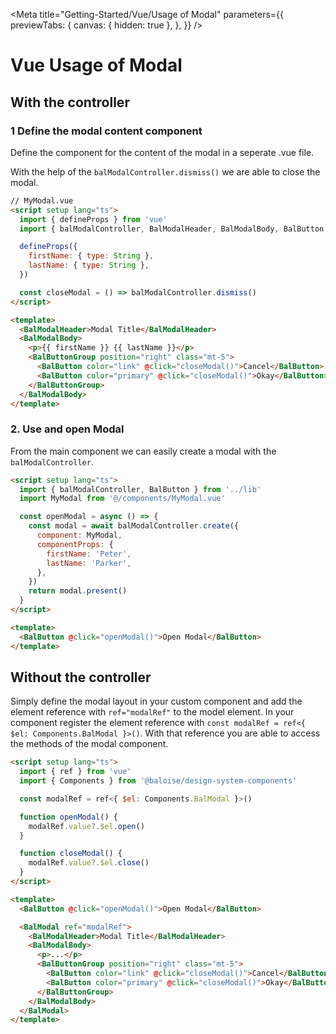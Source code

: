 
<Meta
  title="Getting-Started/Vue/Usage of Modal"
  parameters={{
    previewTabs: {
      canvas: { hidden: true },
    },
  }}
/>

# Vue Usage of Modal

## With the controller

### 1 Define the modal content component

Define the component for the content of the modal in a seperate .vue file.

With the help of the `balModalController.dismiss()` we are able to close the modal.

```html
// MyModal.vue
<script setup lang="ts">
  import { defineProps } from 'vue'
  import { balModalController, BalModalHeader, BalModalBody, BalButton } from '@baloise/design-system-components-vue'

  defineProps({
    firstName: { type: String },
    lastName: { type: String },
  })

  const closeModal = () => balModalController.dismiss()
</script>

<template>
  <BalModalHeader>Modal Title</BalModalHeader>
  <BalModalBody>
    <p>{{ firstName }} {{ lastName }}</p>
    <BalButtonGroup position="right" class="mt-5">
      <BalButton color="link" @click="closeModal()">Cancel</BalButton>
      <BalButton color="primary" @click="closeModal()">Okay</BalButton>
    </BalButtonGroup>
  </BalModalBody>
</template>
```

### 2. Use and open Modal

From the main component we can easily create a modal with the `balModalController`.

```html
<script setup lang="ts">
  import { balModalController, BalButton } from '../lib'
  import MyModal from '@/components/MyModal.vue'

  const openModal = async () => {
    const modal = await balModalController.create({
      component: MyModal,
      componentProps: {
        firstName: 'Peter',
        lastName: 'Parker',
      },
    })
    return modal.present()
  }
</script>

<template>
  <BalButton @click="openModal()">Open Modal</BalButton>
</template>
```

## Without the controller

Simply define the modal layout in your custom component and add the element reference with `ref="modalRef"` to the model element.
In your component register the element reference with `const modalRef = ref<{ $el: Components.BalModal }>()`. With that reference you are able to access the methods of the modal component.

```html
<script setup lang="ts">
  import { ref } from 'vue'
  import { Components } from '@baloise/design-system-components'

  const modalRef = ref<{ $el: Components.BalModal }>()

  function openModal() {
    modalRef.value?.$el.open()
  }

  function closeModal() {
    modalRef.value?.$el.close()
  }
</script>

<template>
  <BalButton @click="openModal()">Open Modal</BalButton>

  <BalModal ref="modalRef">
    <BalModalHeader>Modal Title</BalModalHeader>
    <BalModalBody>
      <p>...</p>
      <BalButtonGroup position="right" class="mt-5">
        <BalButton color="link" @click="closeModal()">Cancel</BalButton>
        <BalButton color="primary" @click="closeModal()">Okay</BalButton>
      </BalButtonGroup>
    </BalModalBody>
  </BalModal>
</template>
```

<bal-doc-github link="/stories/getting-started/vue/02-03-usage-modal.stories.mdx"></bal-doc-github>
